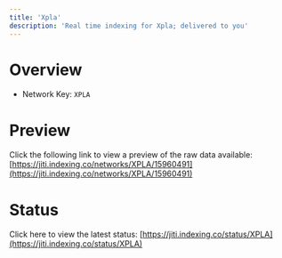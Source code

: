 ```yaml
---
title: 'Xpla'
description: 'Real time indexing for Xpla; delivered to you'
---
```


# Overview
- Network Key: `XPLA`

# Preview
Click the following link to view a preview of the raw data available: [https://jiti.indexing.co/networks/XPLA/15960491](https://jiti.indexing.co/networks/XPLA/15960491)

# Status
Click here to view the latest status: [https://jiti.indexing.co/status/XPLA](https://jiti.indexing.co/status/XPLA)
